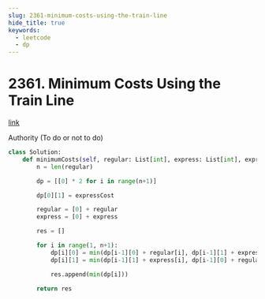 ```yaml
---
slug: 2361-minimum-costs-using-the-train-line
hide_title: true
keywords:
  - leetcode
  - dp
---
```


# 2361. Minimum Costs Using the Train Line

[link](https://leetcode.com/problems/minimum-costs-using-the-train-line/description/)

Authority (To do or not to do)

```python
class Solution:
    def minimumCosts(self, regular: List[int], express: List[int], expressCost: int) -> List[int]:
        n = len(regular)

        dp = [[0] * 2 for i in range(n+1)]

        dp[0][1] = expressCost

        regular = [0] + regular
        express = [0] + express

        res = []

        for i in range(1, n+1):
            dp[i][0] = min(dp[i-1][0] + regular[i], dp[i-1][1] + express[i]) 
            dp[i][1] = min(dp[i-1][1] + express[i], dp[i-1][0] + regular[i] + expressCost)

            res.append(min(dp[i]))

        return res
```
